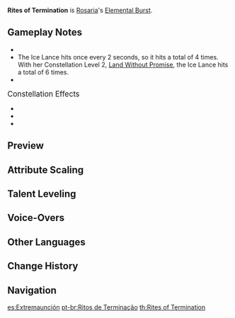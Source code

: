 {{Talent Infobox
|image         = Talent Rites of Termination.png
|character     = Rosaria
|type          = Elemental Burst
|info          = Rosaria's unique take on this prayer ritual: First, she swings her weapon to slash surrounding opponents; then, she summons a frigid Ice Lance that strikes the ground. Both actions deal {{Color|Cryo DMG}}.<br />While active, the Ice Lance periodically releases a blast of cold air, dealing {{Color|Cryo DMG}} to surrounding opponents.
|energyCost    = 60
|CD            = 15s
|duration      = 8s
|attr1         = Skill DMG
|value1        = 104%+152%–234%+342%
|attr2         = Ice Lance DoT
|value2        = 132%–297%
|utility1      = AoE
|scale_att1    = ATK
}}
{{Description|Judgment is such a tedious ordeal &mdash; much easier to skip that phase and get straight to the last rites. Rosaria was never very devoted to the [[Barbatos|Anemo God]] anyway, which makes performing them all too easy.}}
'''Rites of Termination''' is [[Rosaria]]'s [[Elemental Burst]].

==Gameplay Notes==
* {{TalentNote|icd|All DMG dealt by this skill|0|plural=1}}
* The Ice Lance hits once every 2 seconds, so it hits a total of 4 times. With her Constellation Level 2, [[Land Without Promise]], the  Ice Lance hits a total of 6 times.
* {{TalentNote|ascension|2|Shadow Samaritan|increases the [[CRIT Rate]] of nearby party members (except Rosaria herself) by 15% of Rosaria's CRIT Rate for 10s after casting Rites of Termination.|character=Rosaria|talent=Rites of Termination}}

;<big>Constellation Effects</big>
* {{TalentNote|constellation|2|Land Without Promise}}
* {{TalentNote|constellation|5|Last Rites}}
* {{TalentNote|constellation|6|Divine Retribution}}

==Preview==
{{Preview
|file    = Rites of Termination Preview
}}
{{Clr}}

==Attribute Scaling==
{{Talent Scaling
|talentType=Elemental Burst
|levels=14
|order=skilldmg,icelancedot,duration,cd,energycost
|titles=Skill DMG (%),Ice Lance DoT (%),Duration,CD,Energy Cost
|skilldmg_1=104+152
|skilldmg_2=111.8+163.4
|skilldmg_3=119.6+174.8
|skilldmg_4=130+190
|skilldmg_5=137.8+201.4
|skilldmg_6=145.6+212.8
|skilldmg_7=156+228
|skilldmg_8=166.4+243.2
|skilldmg_9=176.8+258.4
|skilldmg_10=187.2+273.6
|skilldmg_11=197.6+288.8
|skilldmg_12=208+304
|skilldmg_13=221+323
|skilldmg_14=234+342
|icelancedot_1=132
|icelancedot_2=141.9
|icelancedot_3=151.8
|icelancedot_4=165
|icelancedot_5=174.9
|icelancedot_6=184.8
|icelancedot_7=198
|icelancedot_8=211.2
|icelancedot_9=224.4
|icelancedot_10=237.6
|icelancedot_11=250.8
|icelancedot_12=264
|icelancedot_13=280.5
|icelancedot_14= 297
|duration=8s
|cd=15s
|energycost=60
}}

==Talent Leveling==
{{Talent Upgrade|Rosaria}}

==Voice-Overs==
{{Talent VO}}

==Other Languages==
{{Other Languages
|en      = Rites of Termination
|zhs     = 终命的圣礼
|zhs_rm  = Zhōng mìng de shènglǐ
|zht     = 終命的聖禮
|zht_rm  = Zhōng mìng de shènglǐ
|zh_tl   = Holy Sacrament of Death
|ja      = 臨終の聖礼
|ja_rm   = Rinjuu no Seirei{{Assumed}}
|ja_tl   = Deathbed Holy Ceremony
|ko      = 죽음의 성례
|ko_rm   = Jugeum-ui Seongrye
|ko_tl   = Sacrament of Death
|es      = Extremaunción
|es_tl   = Extreme Unction
|fr      = Sacrement mortel
|fr_tl   = Deadly Sacrament
|ru      = Обряд кончины
|ru_tl   = 
|th      = Rites of Termination
|vi      = Thánh Lễ Cuối Cùng
|vi_tl   = The Last Mass
|de      = Letzte Salbung
|de_tl   = Last Anointment
|id      = Rites of Termination
|pt      = Ritos de Terminação
|pt_tl   = Rites of Termination
}}

==Change History==
{{Change History|1.4}}

==Navigation==
{{Talent Navbox|Rosaria}}

[[es:Extremaunción]]
[[pt-br:Ritos de Terminação]]
[[th:Rites of Termination]]